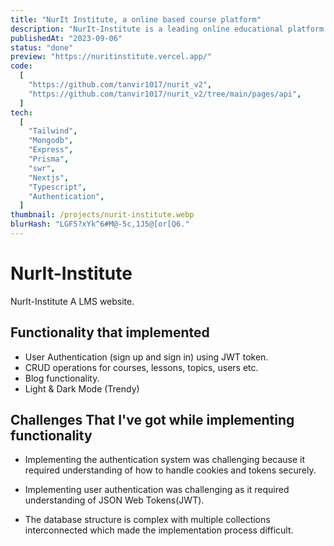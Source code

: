 ```yaml
---
title: "NurIt Institute, a online based course platform"
description: "NurIt-Institute is a leading online educational platform dedicated to empowering individuals with essential digital skills. Our mission is to provide high-quality, accessible, and comprehensive courses in a variety of digital domains."
publishedAt: "2023-09-06"
status: "done"
preview: "https://nuritinstitute.vercel.app/"
code:
  [
    "https://github.com/tanvir1017/nurit_v2",
    "https://github.com/tanvir1017/nurit_v2/tree/main/pages/api",
  ]
tech:
  [
    "Tailwind",
    "Mongodb",
    "Express",
    "Prisma",
    "swr",
    "Nextjs",
    "Typescript",
    "Authentication",
  ]
thumbnail: /projects/nurit-institute.webp
blurHash: "LGF5?xYk^6#M@-5c,1J5@[or[Q6."
---
```


# NurIt-Institute

NurIt-Institute A LMS website.

## Functionality that implemented

- User Authentication (sign up and sign in) using JWT token.
- CRUD operations for courses, lessons, topics, users etc.
- Blog functionality.
- Light & Dark Mode (Trendy)

## Challenges That I've got while implementing functionality

- Implementing the authentication system was challenging because it required understanding of how to handle cookies and tokens securely.

- Implementing user authentication was challenging as it required understanding of JSON Web Tokens(JWT).

- The database structure is complex with multiple collections interconnected which made the implementation process difficult.
